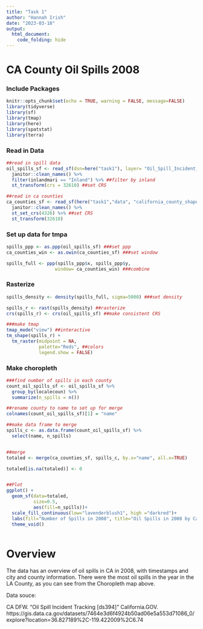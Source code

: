 ```yaml
---
title: "Task 1"
author: "Hannah Irish"
date: "2023-03-18"
output:
  html_document:
    code_folding: hide
---
```


# CA County Oil Spills 2008

### Include Packages
```r
knitr::opts_chunk$set(echo = TRUE, warning = FALSE, message=FALSE)
library(tidyverse)
library(sf)
library(tmap)
library(here)
library(spatstat)
library(terra)

```


### Read in Data
```r

##read in spill data
oil_spills_sf <- read_sf(dsn=here("task1"), layer= "Oil_Spill_Incident_Tracking_[ds394]") %>%
  janitor::clean_names() %>%
  filter(inlandmari == "Inland") %>% ##filter by inland
  st_transform(crs = 32610) ##set CRS

##read in ca counties
ca_counties_sf <- read_sf(here("task1","data", "california_county_shape_file.shp")) %>%
  janitor::clean_names() %>%
  st_set_crs(4326) %>% ##set CRS 
  st_transform(32610)


```


### Set up data for tmpa
```r

spills_ppp <- as.ppp(oil_spills_sf) ###set ppp
ca_counties_win <- as.owin(ca_counties_sf) ###set window

spills_full <- ppp(spills_ppp$x, spills_ppp$y,
                  window= ca_counties_win) ###combine

```

### Rasterize

```r

spills_density <- density(spills_full, sigma=5000) ###set density

spills_r <- rast(spills_density) ##rasterize
crs(spills_r) <- crs(oil_spills_sf) ##make consistent CRS

###make tmap
tmap_mode("view") ##interactive
tm_shape(spills_r) +
  tm_raster(midpoint = NA,
            palette="Reds", ##colors
            legend.show = FALSE)
```


### Make choropleth
```r
###find number of spills in each county
count_oil_spills_sf <- oil_spills_sf %>%
  group_by(localecoun) %>%
  summarize(n_spills = n())

##rename county to name to set up for merge
colnames(count_oil_spills_sf)[1] = "name"

##make data frame to merge
spills_c <- as.data.frame(count_oil_spills_sf) %>%
  select(name, n_spills)


##merge
totaled <- merge(ca_counties_sf, spills_c, by.x="name", all.x=TRUE)

totaled[is.na(totaled)] <- 0


##Plot
ggplot() +
  geom_sf(data=totaled,
          size=0.5,
          aes(fill=n_spills))+ 
  scale_fill_continuous(low="lavenderblush1", high ="darkred")+
  labs(fill="Number of Spills in 2008", title="Oil Spills in 2008 by California County")+
  theme_void()
  

```

# Overview 
 
 The data has an overview of oil spills in CA in 2008, with timestamps and city and county information. There were the most oil spills in the year in the LA County, as you can see from the Choropleth map above. 
 
 Data souce:
 
 CA DFW. "Oil Spill Incident Tracking [ds394]" California.GOV. https://gis.data.ca.gov/datasets/7464e3d6f4924b50ad06e5a553d71086_0/explore?location=36.827189%2C-119.422009%2C6.74
 
 
 

